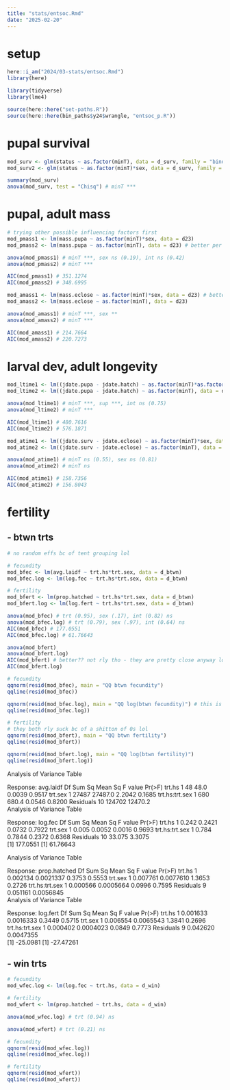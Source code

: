 ```yaml
---
title: "stats/entsoc.Rmd"
date: "2025-02-20"
---
```


# setup

```r
here::i_am("2024/03-stats/entsoc.Rmd")
library(here)

library(tidyverse)
library(lme4)

source(here::here("set-paths.R"))
source(here::here(bin_paths$y24$wrangle, "entsoc_p.R"))
```

# pupal survival

```r
mod_surv <- glm(status ~ as.factor(minT), data = d_surv, family = "binomial")
mod_surv2 <- glm(status ~ as.factor(minT)*sex, data = d_surv, family = "binomial")

summary(mod_surv)
anova(mod_surv, test = "Chisq") # minT ***
```


# pupal, adult mass

```r
# trying other possible influencing factors first
mod_pmass1 <- lm(mass.pupa ~ as.factor(minT)*sex, data = d23)
mod_pmass2 <- lm(mass.pupa ~ as.factor(minT), data = d23) # better per AIC

anova(mod_pmass1) # minT ***, sex ns (0.19), int ns (0.42)
anova(mod_pmass2) # minT ***

AIC(mod_pmass1) # 351.1274
AIC(mod_pmass2) # 348.6995
```

```r
mod_amass1 <- lm(mass.eclose ~ as.factor(minT)*sex, data = d23) # better per AIC
mod_amass2 <- lm(mass.eclose ~ as.factor(minT), data = d23)

anova(mod_amass1) # minT ***, sex **
anova(mod_amass2) # minT ***

AIC(mod_amass1) # 214.7664
AIC(mod_amass2) # 220.7273
```



# larval dev, adult longevity

```r
mod_ltime1 <- lm((jdate.pupa - jdate.hatch) ~ as.factor(minT)*as.factor(sup), data = d23) # better per AIC
mod_ltime2 <- lm((jdate.pupa - jdate.hatch) ~ as.factor(minT), data = d23)

anova(mod_ltime1) # minT ***, sup ***, int ns (0.75)
anova(mod_ltime2) # minT ***

AIC(mod_ltime1) # 480.7616
AIC(mod_ltime2) # 576.1871
```


```r
mod_atime1 <- lm((jdate.surv - jdate.eclose) ~ as.factor(minT)*sex, data = d23) 
mod_atime2 <- lm((jdate.surv - jdate.eclose) ~ as.factor(minT), data = d23) # better per AIC

anova(mod_atime1) # minT ns (0.55), sex ns (0.81)
anova(mod_atime2) # minT ns

AIC(mod_atime1) # 158.7356
AIC(mod_atime2) # 156.8043
```

# fertility

## - btwn trts
```r
# no random effs bc of tent grouping lol

# fecundity 
mod_bfec <- lm(avg.laidf ~ trt.hs*trt.sex, data = d_btwn)
mod_bfec.log <- lm(log.fec ~ trt.hs*trt.sex, data = d_btwn)

# fertility
mod_bfert <- lm(prop.hatched ~ trt.hs*trt.sex, data = d_btwn)
mod_bfert.log <- lm(log.fert ~ trt.hs*trt.sex, data = d_btwn)
```

```r
anova(mod_bfec) # trt (0.95), sex (.17), int (0.82) ns 
anova(mod_bfec.log) # trt (0.79), sex (.97), int (0.64) ns 
AIC(mod_bfec) # 177.0551
AIC(mod_bfec.log) # 61.76643

anova(mod_bfert) 
anova(mod_bfert.log)  
AIC(mod_bfert) # better?? not rly tho - they are pretty close anyway lol
AIC(mod_bfert.log)
```

```r
# fecundity
qqnorm(resid(mod_bfec), main = "QQ btwn fecundity")
qqline(resid(mod_bfec))

qqnorm(resid(mod_bfec.log), main = "QQ log(btwn fecundity)") # this is better (sorta)
qqline(resid(mod_bfec.log))

# fertility 
# they both rly suck bc of a shitton of 0s lol
qqnorm(resid(mod_bfert), main = "QQ btwn fertility")
qqline(resid(mod_bfert))

qqnorm(resid(mod_bfert.log), main = "QQ log(btwn fertility)")
qqline(resid(mod_bfert.log))
```


Analysis of Variance Table

Response: avg.laidf
               Df Sum Sq Mean Sq F value Pr(>F)
trt.hs          1     48    48.0  0.0039 0.9517
trt.sex         1  27487 27487.0  2.2042 0.1685
trt.hs:trt.sex  1    680   680.4  0.0546 0.8200
Residuals      10 124702 12470.2               
Analysis of Variance Table

Response: log.fec
               Df Sum Sq Mean Sq F value Pr(>F)
trt.hs          1  0.242  0.2421  0.0732 0.7922
trt.sex         1  0.005  0.0052  0.0016 0.9693
trt.hs:trt.sex  1  0.784  0.7844  0.2372 0.6368
Residuals      10 33.075  3.3075               
[1] 177.0551
[1] 61.76643


Analysis of Variance Table

Response: prop.hatched
               Df   Sum Sq   Mean Sq F value Pr(>F)
trt.hs          1 0.002134 0.0021337  0.3753 0.5553
trt.sex         1 0.007761 0.0077610  1.3653 0.2726
trt.hs:trt.sex  1 0.000566 0.0005664  0.0996 0.7595
Residuals       9 0.051161 0.0056845               
Analysis of Variance Table

Response: log.fert
               Df   Sum Sq   Mean Sq F value Pr(>F)
trt.hs          1 0.001633 0.0016333  0.3449 0.5715
trt.sex         1 0.006554 0.0065543  1.3841 0.2696
trt.hs:trt.sex  1 0.000402 0.0004023  0.0849 0.7773
Residuals       9 0.042620 0.0047355               
[1] -25.0981
[1] -27.47261



## - win trts
```r
# fecundity 
mod_wfec.log <- lm(log.fec ~ trt.hs, data = d_win)

# fertility
mod_wfert <- lm(prop.hatched ~ trt.hs, data = d_win)
```


```r
anova(mod_wfec.log) # trt (0.94) ns

anova(mod_wfert) # trt (0.21) ns

```


```r
# fecundity
qqnorm(resid(mod_wfec.log)) 
qqline(resid(mod_wfec.log))

# fertility 
qqnorm(resid(mod_wfert))
qqline(resid(mod_wfert))

```
